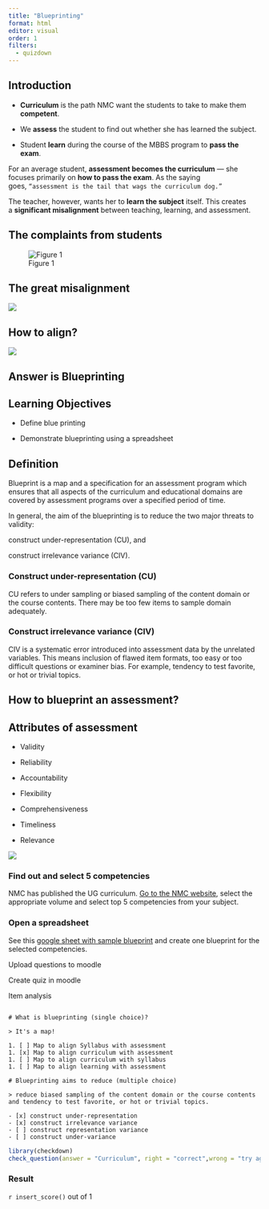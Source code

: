```yaml
---
title: "Blueprinting"
format: html
editor: visual
order: 1
filters:
  - quizdown
---
```


::: callout-note
## Introduction

-   **Curriculum** is the path NMC want the students to take to make them **competent**.

-   We **assess** the student to find out whether she has learned the subject.

-   Student **learn** during the course of the MBBS program to **pass the exam**.
:::

For an average student, **assessment becomes the curriculum** — she focuses primarily on **how to pass the exam**. As the saying goes, `“assessment is the tail that wags the curriculum dog.”`

The teacher, however, wants her to **learn the subject** itself. This creates a **significant misalignment** between teaching, learning, and assessment.

## The complaints from students

![Figure 1](https://cdn.ncbi.nlm.nih.gov/pmc/blobs/0c14/4552073/79aeac9508f1/IJABMR-5-76-g001.jpg)

## The great misalignment

![](images/clipboard-102624561.png)

## How to align?

![](images/clipboard-2078557280.png)

::: callout-tip
## Answer is Blueprinting
:::

::: callout-important
## Learning Objectives

-   Define blue printing

-   Demonstrate blueprinting using a spreadsheet
:::

## Definition

Blueprint is a map and a specification for an assessment program which ensures that all aspects of the curriculum and educational domains are covered by assessment programs over a specified period of time.

In general, the aim of the blueprinting is to reduce the two major threats to validity:

construct under-representation (CU), and

construct irrelevance variance (CIV).

### Construct under-representation (CU)

CU refers to under sampling or biased sampling of the content domain or the course contents. There may be too few items to sample domain adequately.

### Construct irrelevance variance (CIV)

CIV is a systematic error introduced into assessment data by the unrelated variables. This means inclusion of flawed item formats, too easy or too difficult questions or examiner bias. For example, tendency to test favorite, or hot or trivial topics.

## How to blueprint an assessment?

## Attributes of assessment

-   Validity

-   Reliability

-   Accountability

-   Flexibility

-   Comprehensiveness

-   Timeliness

-   Relevance

![](images/clipboard-1364578118.png)

### Find out and select 5 competencies

NMC has published the UG curriculum. [Go to the NMC website](https://www.nmc.org.in/information-desk/for-colleges/ug-curriculum/), select the appropriate volume and select top 5 competencies from your subject.

### Open a spreadsheet

See this [google sheet with sample blueprint](https://docs.google.com/spreadsheets/d/1dXwZATnu_TilYJ2INPd8A910OucE27zgOPNzBo07ddI/edit?usp=sharing) and create one blueprint for the selected competencies.

Upload questions to moodle

Create quiz in moodle

Item analysis

``` quizdown

# What is blueprinting (single choice)? 

> It's a map!         

1. [ ] Map to align Syllabus with assessment 
1. [x] Map to align curriculum with assessment 
1. [ ] Map to align curriculum with syllabus 
1. [ ] Map to align learning with assessment 

# Blueprinting aims to reduce (multiple choice)

> reduce biased sampling of the content domain or the course contents and tendency to test favorite, or hot or trivial topics.

- [x] construct under-representation
- [x] construct irrelevance variance
- [ ] construct representation variance
- [ ] construct under-variance
```

```r
library(checkdown)
check_question(answer = "Curriculum", right = "correct",wrong = "try again",options = c("Curriculum","Syllabus","Blueprint","Assessment"),type =   "radio",alignment = "horizontal",random_answer_order = T,title = "A prescribed path to be followed by student is called")
```

### Result

`r insert_score()` out of 1
